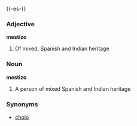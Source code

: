 {{-es-}}
===Adjective===
'''mestizo'''

#Of mixed, Spanish and Indian heritage

===Noun===
'''mestizo'''

#A person of mixed Spanish and Indian heritage

===Synonyms===
*[[cholo]]